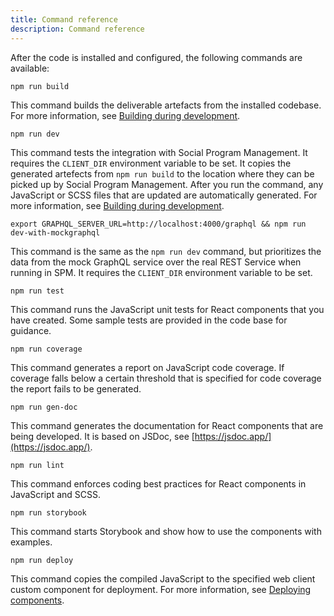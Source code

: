 ```yaml
---
title: Command reference
description: Command reference
---
```


After the code is installed and configured, the following commands are available:

```
npm run build
```

This command builds the deliverable artefacts from the installed codebase. For more information, see [Building during development](build).

```
npm run dev
```

This command tests the integration with Social Program Management. It requires the `CLIENT_DIR` environment variable to be set.
It copies the generated artefects from `npm run build` to the location where they can be picked up by Social Program Management.
After you run the command, any JavaScript or SCSS files that are updated are automatically generated. For more information, see [Building during development](build).

```
export GRAPHQL_SERVER_URL=http://localhost:4000/graphql && npm run dev-with-mockgraphql
```

This command is the same as the `npm run dev` command, but prioritizes the data from the mock GraphQL service over the real REST Service when running in SPM.  It requires the `CLIENT_DIR` environment variable to be set.

```
npm run test
```

This command runs the JavaScript unit tests for React components that you have created. Some sample tests are provided in the code base for guidance.

```
npm run coverage
```

This command generates a report on JavaScript code coverage. If coverage falls below a certain threshold that is specified for code coverage the report fails to be generated.

```
npm run gen-doc
```

This command generates the documentation for React components that are being developed. It is based on JSDoc, see [https://jsdoc.app/](https://jsdoc.app/).

```
npm run lint
```

This command enforces coding best practices for React components in JavaScript and SCSS.

```
npm run storybook
```

This command starts Storybook and show how to use the components with examples.

```
npm run deploy
```

This command copies the compiled JavaScript to the specified web client custom component for deployment. For more information, see [Deploying components](deployment).
